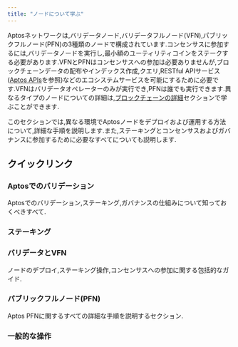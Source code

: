 ```yaml
---
title: "ノードについて学ぶ"
---
```


Aptosネットワークは,バリデータノード,バリデータフルノード(VFN),パブリックフルノード(PFN)の3種類のノードで構成されています.コンセンサスに参加するには,バリデータノードを実行し,最小額のユーティリティコインをステークする必要があります.VFNとPFNはコンセンサスへの参加は必要ありませんが,ブロックチェーンデータの配布やインデックス作成,クエリ,RESTful APIサービス([Aptos APIs](/ja/build/apis)を参照)などのエコシステムサービスを可能にするために必要です.VFNはバリデータオペレーターのみが実行でき,PFNは誰でも実行できます.異なるタイプのノードについての詳細は,[ブロックチェーンの詳細](/ja/network/blockchain)セクションで学ぶことができます.

このセクションでは,異なる環境でAptosノードをデプロイおよび運用する方法について,詳細な手順を説明します.また,ステーキングとコンセンサスおよびガバナンスに参加するために必要なすべてについても説明します.






## クイックリンク

### Aptosでのバリデーション

Aptosでのバリデーション,ステーキング,ガバナンスの仕組みについて知っておくべきすべて.



<CardGrid>
  <LinkCard href="/ja/network/blockchain/staking#validation-on-the-aptos-blockchain" title="バリデーションの仕組み" description="バリデータリーダーが提案し、成功時に報酬を獲得します。" />

  <LinkCard href="/ja/network/blockchain/staking#validator-state-and-stake-state" title="バリデータの状態" description="バリデータがバリデータセットに参加する方法を学びます。" />
</CardGrid>



### ステーキング



<CardGrid>
  <LinkCard href="/ja/network/blockchain/staking" title="Aptosでのステーキング" description="Aptosでのステーキングの仕組みについての包括的なガイド。" />

  <LinkCard href="/ja/network/blockchain/governance" title="ガバナンス" description="誰が提案でき、誰が投票でき、AIPがどのように解決されるか。" />

  <LinkCard href="/ja/network/nodes/validator-node/connect-nodes/staking-pool-operations" title="オーナー" description="ステーキングのために実行されるオーナー操作について説明します。" />

  <LinkCard href="/ja/network/nodes/validator-node/connect-nodes/staking-pool-voter" title="投票者" description="ステーキングのために実行される投票者操作について説明します。" />
</CardGrid>



### バリデータとVFN

ノードのデプロイ,ステーキング操作,コンセンサスへの参加に関する包括的なガイド.



<CardGrid>
  <LinkCard href="/ja/network/nodes/validator-node/node-requirements" title="ノード要件" description="必要な計算リソースとストレージリソースの詳細。他の作業の前にまずこれを読んでください。" />

  <LinkCard href="/ja/network/nodes/validator-node/deploy-nodes" title="バリデータノードの実行" description="クラウドまたはオンプレミス、Dockerまたはソースコードからのステップバイステップの手順があります。" />

  <LinkCard href="/ja/network/nodes/validator-node/verify-nodes/node-liveness-criteria" title="ノードの健全性" description="複数のオプションを使用してノードの健全性を確認できます。" />

  <LinkCard href="/ja/network/nodes/validator-node/connect-nodes/connect-to-aptos-network" title="Aptosネットワークへの接続" description="ノードをAptosネットワークに接続するための手順。" />

  <LinkCard href="/ja/network/nodes/validator-node/connect-nodes/staking-pool-operations" title="ステーキングプール操作" description="ステーキングプール操作を実行する方法のステップバイステップガイド。" />

  <LinkCard href="/ja/network/nodes/validator-node/modify-nodes/shutting-down-nodes" title="ノードのシャットダウン" description="まずバリデータセットを離れ、その後ノードをシャットダウンします。" />
</CardGrid>



### パブリックフルノード(PFN)

Aptos PFNに関するすべての詳細な手順を説明するセクション.



<CardGrid>
  <LinkCard href="/ja/network/nodes/full-node/deployments" title="PFNのデプロイ" description="このセクションに従ってPFNをデプロイします。" />

  <LinkCard href="/ja/build/indexer/legacy/indexer-fullnode" title="インデクサーPFN" description="AptosネットワークでインデクサーPFNを実行する方法について説明します。" />
</CardGrid>



### 一般的な操作



<CardGrid>
  <LinkCard href="/ja/network/nodes/localnet/local-development-network" title="ローカルネットで開発" description="開発用のローカルネットを実行します（バリデータノードを含む）。" />

  <LinkCard href="/ja/network/nodes/full-node/modify/update-fullnode-with-new-releases" title="PFNのアップグレード" description="新しいリリースでノードをアップグレードします。" />

  <LinkCard href="/ja/network/nodes/bootstrap-fullnode/bootstrap-fullnode" title="スナップショットからのブートストラップ" description="スナップショットを使用して新しいノードをブートストラップします。" />

  <LinkCard href="/ja/network/nodes/bootstrap-fullnode/aptos-db-restore" title="バックアップからのブートストラップ" description="データ復元を使用して新しいノードをブートストラップします。" />
</CardGrid>
